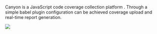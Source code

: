 Canyon is a JavaScript code coverage collection platform . Through a simple babel plugin configuration can be achieved coverage upload and real-time report generation.

![](../../../public/img.png)


<TestStep/>
